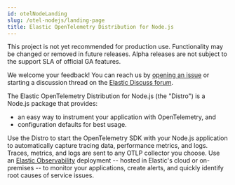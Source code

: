 ```yaml
---
id: otelNodeLanding
slug: /otel-nodejs/landing-page
title: Elastic OpenTelemetry Distribution for Node.js
---
```


<DocCallOut color="warning" title="Alpha release">
  This project is not yet recommended for production use.
  Functionality may be changed or removed in future releases.
  Alpha releases are not subject to the support SLA of official GA features.

  We welcome your feedback! You can reach us by [opening an issue](https://github.com/elastic/elastic-otel-node/issues) or starting a discussion thread on the [Elastic Discuss forum](https://discuss.elastic.co/tags/c/observability/apm/58/nodejs).
</DocCallOut>

The Elastic OpenTelemetry Distribution for Node.js (the "Distro") is a Node.js
package that provides:

- an easy way to instrument your application with OpenTelemetry, and
- configuration defaults for best usage.

Use the Distro to start the OpenTelemetry SDK with your Node.js application to automatically
capture tracing data, performance metrics, and logs. Traces, metrics, and logs are sent
to any OTLP collector you choose. Use an [Elastic Observability](https://www.elastic.co/observability)
deployment -- hosted in Elastic's cloud or on-premises -- to monitor your applications, create alerts,
and quickly identify root causes of service issues.
